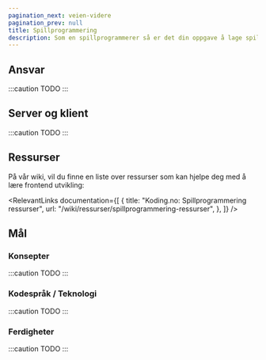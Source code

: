 ```yaml
---
pagination_next: veien-videre
pagination_prev: null
title: Spillprogrammering
description: Som en spillprogrammerer så er det din oppgave å lage spill...
---
```



## Ansvar

:::caution TODO
:::

## Server og klient

:::caution TODO
:::

## Ressurser

På vår wiki, vil du finne en liste over ressurser som kan hjelpe deg med å lære frontend utvikling:

<RelevantLinks
  documentation={[
    {
      title: "Koding.no: Spillprogrammering ressurser",
      url: "/wiki/ressurser/spillprogrammering-ressurser",
    },
  ]}
/>

## Mål

### Konsepter

:::caution TODO
:::

### Kodespråk / Teknologi

:::caution TODO
:::

### Ferdigheter

:::caution TODO
:::
